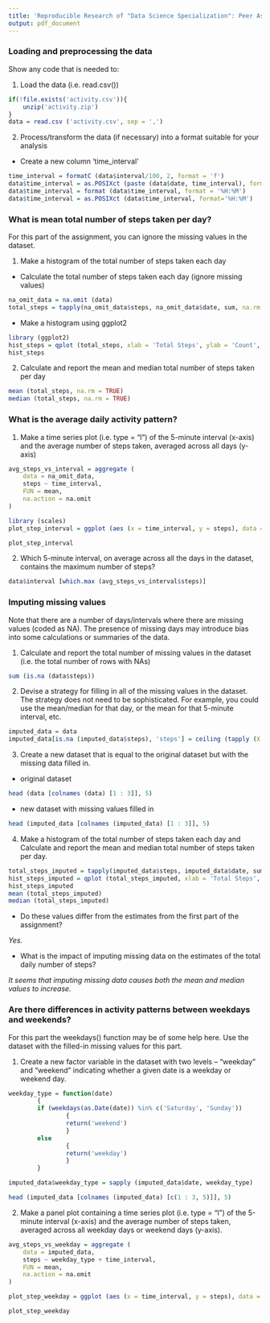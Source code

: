 ```yaml
---
title: 'Reproducible Research of "Data Science Specialization": Peer Assessment 1'
output: pdf_document
---
```


### Loading and preprocessing the data ###

Show any code that is needed to:

1. Load the data (i.e. read.csv())
```r
if(!file.exists('activity.csv')){
    unzip('activity.zip')
}
data = read.csv ('activity.csv', sep = ',')
```

2. Process/transform the data (if necessary) into a format suitable for your analysis

- Create a new column 'time_interval'

```r
time_interval = formatC (data$interval/100, 2, format = 'f')
data$time_interval = as.POSIXct (paste (data$date, time_interval), format = '%Y-%m-%d %H.%M')
data$time_interval = format (data$time_interval, format = '%H:%M')
data$time_interval = as.POSIXct (data$time_interval, format='%H:%M')
```

### What is mean total number of steps taken per day? ###

For this part of the assignment, you can ignore the missing values in the dataset.

1. Make a histogram of the total number of steps taken each day

- Calculate the total number of steps taken each day (ignore missing values)

```r
na_omit_data = na.omit (data)
total_steps = tapply(na_omit_data$steps, na_omit_data$date, sum, na.rm = TRUE)
```

- Make a histogram using ggplot2

```r
library (ggplot2)
hist_steps = qplot (total_steps, xlab = 'Total Steps', ylab = 'Count', binwidth = 1000) + ggtitle ("Histogram for Number of Steps per Day")
hist_steps
```

2. Calculate and report the mean and median total number of steps taken per day

```r
mean (total_steps, na.rm = TRUE)
median (total_steps, na.rm = TRUE)
```

### What is the average daily activity pattern? ###

1. Make a time series plot (i.e. type = "l") of the 5-minute interval (x-axis) and the average number of steps taken, averaged across all days (y-axis)

```r
avg_steps_vs_interval = aggregate (
    data = na_omit_data,
    steps ~ time_interval,
    FUN = mean,
    na.action = na.omit
)

library (scales)
plot_step_interval = ggplot (aes (x = time_interval, y = steps), data = avg_steps_vs_interval) + geom_line (colour = "#FF9999") + xlab('Time of a Day') + ylab('Average Number of Steps') + ggtitle ('Time Series Plot of Average Number of Steps of a Day') + scale_x_datetime (labels = date_format(format = '%H:%M'))

plot_step_interval

```

2. Which 5-minute interval, on average across all the days in the dataset, contains the maximum number of steps?

```r
data$interval [which.max (avg_steps_vs_interval$steps)]
```

### Imputing missing values ###

Note that there are a number of days/intervals where there are missing values (coded as NA). The presence of missing days may introduce bias into some calculations or summaries of the data.

1. Calculate and report the total number of missing values in the dataset (i.e. the total number of rows with NAs)

```r
sum (is.na (data$steps))
```


2. Devise a strategy for filling in all of the missing values in the dataset. The strategy does not need to be sophisticated. For example, you could use the mean/median for that day, or the mean for that 5-minute interval, etc.

```r
imputed_data = data
imputed_data[is.na (imputed_data$steps), 'steps'] = ceiling (tapply (X = data$steps, INDEX = data$interval, FUN = mean, na.rm = TRUE))
```

3. Create a new dataset that is equal to the original dataset but with the missing data filled in.

- original dataset
```r
head (data [colnames (data) [1 : 3]], 5)
```
- new dataset with missing values filled in 
```r
head (imputed_data [colnames (imputed_data) [1 : 3]], 5)
```

4. Make a histogram of the total number of steps taken each day and Calculate and report the mean and median total number of steps taken per day. 

```r
total_steps_imputed = tapply(imputed_data$steps, imputed_data$date, sum)
hist_steps_imputed = qplot (total_steps_imputed, xlab = 'Total Steps', ylab = 'Count', binwidth = 1000) + ggtitle ("Histogram for Number of Steps per Day (with Missing Values Filled in)")
hist_steps_imputed
mean (total_steps_imputed)
median (total_steps_imputed)
```


- Do these values differ from the estimates from the first part of the assignment? 

*Yes.*

- What is the impact of imputing missing data on the estimates of the total daily number of steps?

*It seems that imputing missing data causes both the mean and median values to increase.*

### Are there differences in activity patterns between weekdays and weekends? ###

For this part the weekdays() function may be of some help here. Use the dataset with the filled-in missing values for this part.

1. Create a new factor variable in the dataset with two levels -- "weekday" and "weekend" indicating whether a given date is a weekday or weekend day.

```r
weekday_type = function(date) 
        {
        if (weekdays(as.Date(date)) %in% c('Saturday', 'Sunday')) 
                {
                return('weekend')
                } 
        else 
                {
                return('weekday')
                }
        }

imputed_data$weekday_type = sapply (imputed_data$date, weekday_type)

head (imputed_data [colnames (imputed_data) [c(1 : 3, 5)]], 5)
```

2. Make a panel plot containing a time series plot (i.e. type = "l") of the 5-minute interval (x-axis) and the average number of steps taken, averaged across all weekday days or weekend days (y-axis). 

```r
avg_steps_vs_weekday = aggregate (
    data = imputed_data,
    steps ~ weekday_type + time_interval,
    FUN = mean,
    na.action = na.omit
)

plot_step_weekday = ggplot (aes (x = time_interval, y = steps), data = avg_steps_vs_weekday) + geom_line (colour = "#FF9999") + xlab('Weekday Type') + ylab('Average Number of Steps') + ggtitle ('Time Series Plot of Average Number of Steps on Weekdays or Weekends') + scale_x_datetime (labels = date_format(format = '%H:%M')) + facet_grid(. ~ weekday_type )

plot_step_weekday
```

